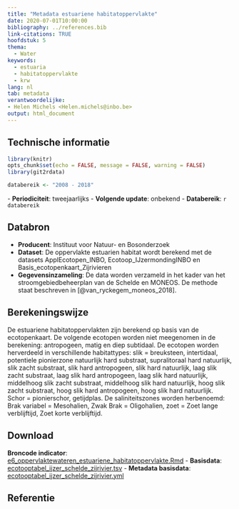 ```yaml
---
title: "Metadata estuariene habitatoppervlakte"
date: 2020-07-01T10:00:00
bibliography: ../references.bib
link-citations: TRUE
hoofdstuk: 5
thema:
  - Water
keywords:
  - estuaria
  - habitatoppervlakte
  - krw
lang: nl
tab: metadata
verantwoordelijke:
- Helen Michels <Helen.michels@inbo.be>
output: html_document
---
```

## Technische informatie

```r
library(knitr)
opts_chunk$set(echo = FALSE, message = FALSE, warning = FALSE)
library(git2rdata)
```

```r
databereik <- "2008 - 2018"
```
\- **Periodiciteit**: tweejaarlijks
\- **Volgende update**: onbekend
\- **Databereik**: `r databereik`

## Databron

- **Producent**: Instituut voor Natuur- en Bosonderzoek
- **Dataset**: De oppervlakte estuarien habitat wordt berekend met de datasets ApplEcotopen_INBO, Ecotoop_IJzermondingINBO en Basis_ecotopenkaart_Zijrivieren 
- **Gegevensinzameling**: De data worden verzameld in het kader van het stroomgebiedbeheerplan van de Schelde en MONEOS. De methode staat beschreven in [@van_ryckegem_moneos_2018].


## Berekeningswijze

De estuariene habitatoppervlakten zijn berekend op basis van de ecotopenkaart.
De volgende ecotopen worden niet meegenomen in de berekening: antropogeen, matig en diep subtidaal.
De ecotopen worden herverdeeld in verschillende habitattypes:
slik = breuksteen, intertidaal, potentiele pionierzone natuurlijk hard substraat, supralitoraal hard natuurlijk, slik zacht substraat, slik hard antropogeen, slik hard natuurlijk, laag slik zacht substraat, laag slik hard antropogeen, laag slik hard natuurlijk, middelhoog slik zacht substraat, middelhoog slik hard natuurlijk, hoog slik zacht substraat, hoog slik hard antropogeen, hoog slik hard natuurlijk. 
Schor = pionierschor, getijdplas.
De saliniteitszones worden herbenoemd:
Brak variabel = Mesohalien,
Zwak Brak = Oligohalien,
zoet = Zoet lange verblijftijd, Zoet korte verblijftijd.

## Download

**Broncode indicator**: [e6_oppervlaktewateren_estuariene_habitatoppervlakte.Rmd](../e6_oppervlaktewateren_estuariene_habitatoppervlakte/e6_oppervlaktewateren_estuariene_habitatoppervlakte.Rmd)
- **Basisdata**: [ecotooptabel_ijzer_schelde_zijrivier.tsv](../e6_oppervlaktewateren_estuariene_habitatoppervlakte/ecotooptabel_ijzer_schelde_zijrivier.tsv)
- **Metadata basisdata**: [ecotooptabel_ijzer_schelde_zijrivier.yml](../e6_oppervlaktewateren_estuariene_habitatoppervlakte/ecotooptabel_ijzer_schelde_zijrivier.yml)

## Referentie

